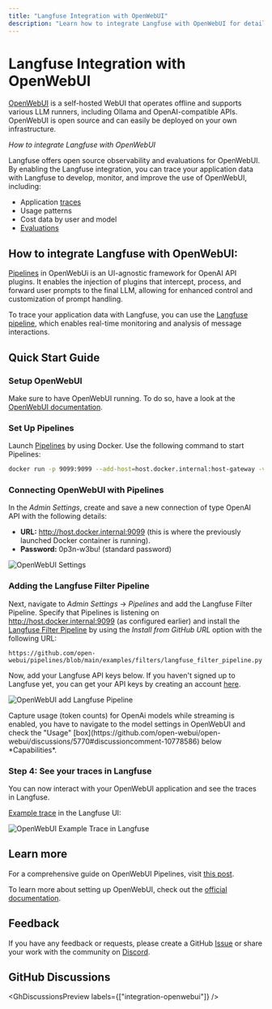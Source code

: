 ```yaml
---
title: "Langfuse Integration with OpenWebUI"
description: "Learn how to integrate Langfuse with OpenWebUI for detailed monitoring and recording of model calls. Follow our quick start guide to observe your LLM interactions in Langfuse."
---
```


# Langfuse Integration with OpenWebUI

[OpenWebUI](https://openwebui.com/) is a self-hosted WebUI that operates offline and supports various LLM runners, including Ollama and OpenAI-compatible APIs. OpenWebUI is open source and can easily be deployed on your own infrastructure.

_How to integrate Langfuse with OpenWebUI_

<CloudflareVideo
  videoId="e94f126ed467aa66ac16cc3ab4e29e13"
  title="OpenWebUI integration"
/>

Langfuse offers open source observability and evaluations for OpenWebUI. By enabling the Langfuse integration, you can trace your application data with Langfuse to develop, monitor, and improve the use of OpenWebUI, including:

- Application [traces](/docs/tracing)
- Usage patterns
- Cost data by user and model
- [Evaluations](/docs/scores/overview)

## How to integrate Langfuse with OpenWebUI:

[Pipelines](https://github.com/open-webui/pipelines/) in OpenWebUi is an UI-agnostic framework for OpenAI API plugins. It enables the injection of plugins that intercept, process, and forward user prompts to the final LLM, allowing for enhanced control and customization of prompt handling.

To trace your application data with Langfuse, you can use the [Langfuse pipeline](https://github.com/open-webui/pipelines/blob/d4fca4c37c4b8603be7797245e749e9086f35130/examples/filters/langfuse_filter_pipeline.py), which enables real-time monitoring and analysis of message interactions.

## Quick Start Guide

<Steps>

### Setup OpenWebUI

Make sure to have OpenWebUI running. To do so, have a look at the [OpenWebUI documentation](https://docs.openwebui.com/).

### Set Up Pipelines

Launch [Pipelines](https://github.com/open-webui/pipelines/) by using Docker. Use the following command to start Pipelines:

```bash
docker run -p 9099:9099 --add-host=host.docker.internal:host-gateway -v pipelines:/app/pipelines --name pipelines --restart always ghcr.io/open-webui/pipelines:main
```

### Connecting OpenWebUI with Pipelines

In the _Admin Settings_, create and save a new connection of type OpenAI API with the following details:

- **URL:** http://host.docker.internal:9099 (this is where the previously launched Docker container is running).
- **Password:** 0p3n-w3bu! (standard password)

![OpenWebUI Settings](/images/docs/openwebui-setup-settings.png)

### Adding the Langfuse Filter Pipeline

Next, navigate to _Admin Settings_ -> _Pipelines_ and add the Langfuse Filter Pipeline. Specify that Pipelines is listening on http://host.docker.internal:9099 (as configured earlier) and install the [Langfuse Filter Pipeline](https://github.com/open-webui/pipelines/blob/main/examples/filters/langfuse_filter_pipeline.py) by using the _Install from GitHub URL_ option with the following URL:

```
https://github.com/open-webui/pipelines/blob/main/examples/filters/langfuse_filter_pipeline.py
```

Now, add your Langfuse API keys below. If you haven't signed up to Langfuse yet, you can get your API keys by creating an account [here](https://cloud.langfuse.com).

![OpenWebUI add Langfuse Pipeline](/images/docs/openwebui-add-pipeline.png)


<Callout type="info">
  Capture usage (token counts) for OpenAi models while streaming is enabled, you
  have to navigate to the model settings in OpenWebUI and check the "Usage"
  [box](https://github.com/open-webui/open-webui/discussions/5770#discussioncomment-10778586)
  below *Capabilities*.
</Callout>

### Step 4: See your traces in Langfuse

You can now interact with your OpenWebUI application and see the traces in Langfuse.

[Example trace](https://cloud.langfuse.com/project/cloramnkj0002jz088vzn1ja4/traces/904a8c1f-4974-4f8f-8a2f-129ae78d99c5?observation=fe5b127b-e71c-45ab-8ee5-439d4c0edc28) in the Langfuse UI:

![OpenWebUI Example Trace in Langfuse](/images/docs/openwebui-example-trace.png)

</Steps>

## Learn more

For a comprehensive guide on OpenWebUI Pipelines, visit [this post](https://ikasten.io/2024/06/03/getting-started-with-openwebui-pipelines/).

To learn more about setting up OpenWebUI, check out the [official documentation](https://docs.openwebui.com/).

## Feedback

If you have any feedback or requests, please create a GitHub [Issue](/issue) or share your work with the community on [Discord](https://discord.langfuse.com/).

## GitHub Discussions


<GhDiscussionsPreview labels={["integration-openwebui"]} />
